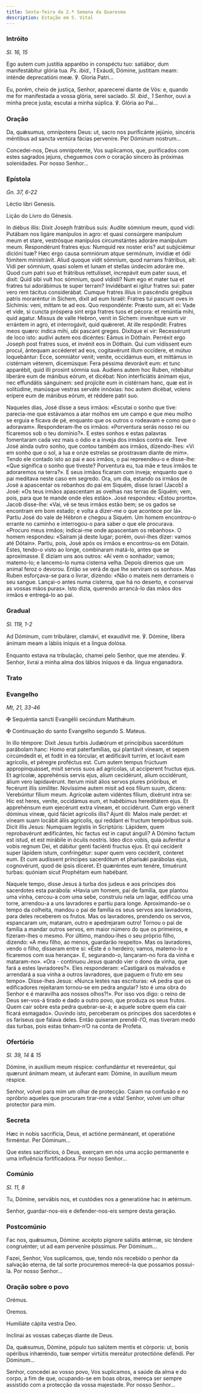 ```yaml
---
title: Sexta-feira da 2.ª Semana da Quaresma
description: Estação em S. Vital
---
```


### Intróito

<em>Sl. 16, 15</em>

<div class="side-by-side not-content">

Ego autem cum justítia apparébo in conspéctu tuo: satiábor, dum manifestábitur glória tua. <em>Ps. ibid., 1</em> Exáudi, Dómine, justitiam meam: inténde deprecatióni meæ. ℣. Gloria Patri...

Eu, porém, cheio de justiça, Senhor, aparecerei diante de Vós: e, quando me for manifestada a vossa glória, serei saciado. <em>Sl. ibid., 1</em> Senhor, ouvi a minha prece justa; escutai a minha súplica. ℣. Glória ao Pai...

</div>

### Oração

<div class="side-by-side not-content">

Da, quǽsumus, omnípotens Deus: ut, sacro nos purificánte jejúnio, sincéris méntibus ad sancta ventúra fácias perveníre. Per Dóminum nostrum...

Concedei-nos, Deus omnipotente, Vos suplicamos, que, purificados com estes sagrados jejuns, cheguemos com o coração sincero às próximas solenidades. Por nosso Senhor...

</div>

### Epístola

<em>Gn. 37, 6-22</em>

<div class="side-by-side not-content">

Léctio libri Genesis.

Lição do Livro do Génesis.

In diébus illis: Dixit Joseph frátribus suis: Audíte sómnium meum, quod vidi: Putábam nos ligáre manípulos in agro: et quasi consúrgere manípulum meum et stare, vestrósque manípulos circumstántes adoráre manípulum meum. Respondérunt fratres ejus: Numquid rex noster eris? aut subjiciémur dicióni tuæ? Hæc ergo causa somniórum atque sermónum, invídiæ et ódii fómitem ministrávit. Aliud quoque vidit sómnium, quod narrans frátribus, ait: Vidi per sómnium, quasi solem et lunam et stellas úndecim adoráre me. Quod cum patri suo et frátribus rettulísset, increpávit eum pater suus, et dixit: Quid sibi vult hoc sómnium, quod vidísti? Num ego et mater tua et fratres tui adorábimus te super terram? Invidébant ei igitur fratres sui: pater vero rem tácitus considerábat. Cumque fratres illíus in pascéndis grégibus patris moraréntur in Sichem, dixit ad eum Israël: Fratres tui pascunt oves in Síchimis: veni, mittam te ad eos. Quo respondénte: Præsto sum, ait ei: Vade et vide, si cuncta próspera sint erga fratres tuos et pécora: et renúntia mihi, quid agatur. Missus de valle Hebron, venit in Sichem: invenítque eum vir errántem in agro, et interrogávit, quid quǽreret. At ille respóndit: Fratres meos quæro: índica mihi, ubi pascant greges. Dixítque ei vir: Recessérunt de loco isto: audívi autem eos dicéntes: Eámus in Dóthain. Perréxit ergo Joseph post fratres suos, et invénit eos in Dóthain. Qui cum vidíssent eum procul, ántequam accéderet ad eos, cogitavérunt illum occídere, et mútuo loquebántur: Ecce, somniátor venit; veníte, occidámus eum, et mittámus in cistérnam véterem, dicemúsque: Fera péssima devorávit eum: et tunc apparébit, quid illi prosint sómnia sua. Audiens autem hoc Ruben, nitebátur liberáre eum de mánibus eórum, et dicébat: Non interficiátis ánimam ejus, nec effundátis sánguinem: sed projícite eum in cistérnam hanc, quæ est in solitúdine, manúsque vestras serváte innóxias: hoc autem dicébat, volens erípere eum de mánibus eórum, et réddere patri suo.

Naqueles dias, José disse a seus irmãos: «Escutai o sonho que tive: parecia-me que estávamos a atar molhos em um campo e que meu molho se erguia e ficava de pé, enquanto que os outros o rodeavam e como que o adoravam». Responderam-lhe os irmãos: «Porventura serás nosso rei ou ficaremos sob o teu domínio?». E estes sonhos e estas palavras fomentaram cada vez mais o ódio e a inveja dos irmãos contra ele. Teve José ainda outro sonho, que contou também aos irmãos, dizendo-lhes: «Vi em sonho que o sol, a lua e onze estrelas se prostravam diante de mim». Tendo ele contado isto ao pai e aos irmãos, o pai repreendeu-o e disse-lhe: «Que significa o sonho que tiveste? Porventura eu, tua mãe e teus irmãos te adoraremos na terra?». E seus irmãos ficaram com inveja; enquanto que o pai meditava neste caso em segredo. Ora, um dia, estando os irmãos de José a apascentar os rebanhos do pai em Siquém, disse Israel (Jacob) a José: «Os teus irmãos apascentam as ovelhas nas terras de Siquém; vem, pois, para que te mande onde eles estão». José respondeu: «Estou pronto». Jacob disse-lhe: «Vai, vê se teus irmãos estão bem; se os gados se encontram em bom estado; e volta a dizer-me o que acontece por lá». Partiu José do vale de Hébron e chegou a Siquém. Um homem encontrou-o errante no caminho e interrogou-o para saber o que ele procurava. «Procuro meus irmãos; indicai-me onde apascentam os rebanhos». O homem respondeu: «Saíram já deste lugar; porém, ouvi-lhes dizer: vamos até Dótain». Partiu, pois, José após os irmãos e encontrou-os em Dótain. Estes, tendo-o visto ao longe, combinaram matá-lo, antes que se aproximasse. E diziam uns aos outros: «Aí vem o sonhador; vamos; matemo-lo; e lancemo-lo numa cisterna velha. Depois diremos que um animal feroz o devorou. Então se verá de que lhe serviram os sonhos». Mas Ruben esforçava-se para o livrar, dizendo: «Não o mateis nem derrameis o seu sangue. Lançai-o antes numa cisterna, que há no deserto, e conservai as vossas mãos puras». Isto dizia, querendo arrancá-lo das mãos dos irmãos e entregá-lo ao pai.

</div>

### Gradual

<em>Sl. 119, 1-2</em>

<div class="side-by-side not-content">

Ad Dóminum, cum tribulárer, clamávi, et exaudívit me. ℣. Dómine, líbera ánimam meam a lábiis iníquis et a lingua dolósa.

Enquanto estava na tribulação, chamei pelo Senhor, que me atendeu. ℣. Senhor, livrai a minha alma dos lábios iníquos e da. língua enganadora.

</div>

### Trato


<LinkCard
  href="/missal/pre-quaresma/quadp3-3#trato"
  title="Trato Quarta-feira de Cinzas"
/>

### Evangelho

<em>Mt, 21, 33-46</em>

<div class="side-by-side not-content">

<span class="cross text-red-500">✠</span> Sequéntia sancti Evangélii secúndum Matthǽum.

<span class="cross text-red-500">✠</span> Continuação do santo Evangelho segundo
S. Mateus.

In illo témpore: Dixit Jesus turbis Judæórum et princípibus sacerdótum parábolam hanc: Homo erat paterfamílias, qui plantávit víneam, et sepem circúmdedit ei, et fodit in ea tórcular, et ædificávit turrim, et locávit eam agrícolis, et péregre proféctus est. Cum autem tempus frúctuum appropinquásset, misit servos suos ad agrícolas, ut accíperent fructus ejus. Et agrícolæ, apprehénsis servis ejus, alium cecidérunt, alium occidérunt, álium vero lapidavérunt. Iterum misit álios servos plures prióribus, et fecérunt illis simíliter. Novíssime autem misit ad eos fílium suum, dicens: Verebúntur fílium meum. Agrícolæ autem vidéntes fílium, dixérunt intra se: Hic est heres, veníte, occidámus eum, et habébimus hereditátem ejus. Et apprehénsum eum ejecérunt extra víneam, et occidérunt. Cum ergo vénerit dóminus víneæ, quid fáciet agrícolis illis? Ajunt illi: Malos male perdet: et víneam suam locábit áliis agrícolis, qui reddant ei fructum tempóribus suis. Dicit illis Jesus: Numquam legístis in Scriptúris: Lápidem, quem reprobavérunt ædificántes, hic factus est in caput ánguli? A Dómino factum est istud, et est mirábile in óculis nostris. Ideo dico vobis, quia auferétur a vobis regnum Dei, et dábitur genti faciénti fructus ejus. Et qui cecíderit super lápidem istum, confringétur: super quem vero cecíderit, cónteret eum. Et cum audíssent príncipes sacerdótum et pharisǽi parábolas ejus, cognovérunt, quod de ipsis díceret. Et quæréntes eum tenére, timuérunt turbas: quóniam sicut Prophétam eum habébant.

Naquele tempo, disse Jesus à turba dos judeus e aos príncipes dos sacerdotes esta parábola: «Havia um homem, pai de família, que plantou uma vinha, cercou-a com uma sebe, construiu nela um lagar, edificou uma torre, arrendou-a a uns lavradores e partiu para longe. Aproximando-se o tempo da colheita, mandou o pai de família os seus servos aos lavradores, para deles receberem os frutos. Mas os lavradores, prendendo os servos, espancaram um, mataram, outro e apedrejaram outro! Tornou o pai de família a mandar outros servos, em maior número do que os primeiros, e fizeram-lhes o mesmo. Por último, mandou-lhes o seu próprio filho, dizendo: «A meu filho, ao menos, guardarão respeito». Mas os lavradores, vendo o filho, disseram entre si: «Este é o herdeiro; vamos, matemo-lo e ficaremos com sua herança». E, segurando-o, lançaram-no fora da vinha e mataram-no». «Ora - continuou Jesus quando vier o dono da vinha, que fará a estes lavradores?». Eles responderam: «Castigará os malvados e arrendará a sua vinha a outros lavradores, que paguem o fruto em seu tempo». Disse-lhes Jesus: «Nunca lestes nas escrituras: «A pedra que os edificadores rejeitaram tornou-se em pedra angular? Isto é uma obra do Senhor e é maravilha aos nossos olhos?!». Por isso vos digo: o reino de Deus ser-vos-á tirado e dado a outro povo, que produza os seus frutos. Quem cair sobre esta pedra quebrar-se-á; e aquele sobre quem ela cair ficará esmagado». Ouvindo isto, perceberam os príncipes dos sacerdotes e os fariseus que falava deles. Então quiseram prendê-l’O, mas tiveram medo das turbas, pois estas tinham-n’O na conta de Profeta.

</div>

### Ofertório

<em>Sl. 39, 14 & 15</em>

<div class="side-by-side not-content">

Dómine, in auxílium meum réspice: confundántur et revereántur, qui quærunt ánímam meam, ut áuferant eam: Dómine, in auxílium meum réspice.

Senhor, volvei para mim um olhar de protecção. Caiam na confusão e no opróbrio aqueles que procuram tirar-me a vida! Senhor, volvei um olhar protector para mim.

</div>

### Secreta

<div class="side-by-side not-content">

Hæc in nobis sacrifícia, Deus, et actióne permáneant, et operatióne firméntur. Per Dóminum...

Que estes sacrifícios, ó Deus, exerçam em nós uma acção permanente e uma influência fortificadora. Por nosso Senhor...

</div>

### Comúnio

<em>Sl. 11, 8</em>

<div class="side-by-side not-content">

Tu, Dómine, servábis nos, et custódies nos a generatióne hac in ætérnum.

Senhor, guardar-nos-eis e defender-nos-eis sempre desta geração.

</div>

### Postcomúnio

<div class="side-by-side not-content">

Fac nos, quǽsumus, Dómine: accépto pígnore salútis ætérnæ, sic téndere congruénter; ut ad eam perveníre póssimus. Per Dóminum...

Fazei, Senhor, Vos suplicamos, que, tendo nós recebido o penhor da salvação eterna, de tal sorte procuremos merecê-la que possamos possuí-la. Por nosso Senhor...

</div>

### Oração sobre o povo

<div class="side-by-side not-content">

<span class="text-red-500 text-center">Orémus.</span>

<span class="text-red-500 text-center">Oremos.</span>

Humiliáte cápita vestra Deo.

Inclinai as vossas cabeças diante de Deus.

Da, quǽsumus, Dómine, pópulo tuo salútem mentis et córporis: ut, bonis opéribus inhæréndo, tuæ semper virtútis mereátur protectióne deféndi. Per Dóminum...

Senhor, concedei ao vosso povo, Vos suplicamos, a saúde da alma e do corpo, a fim de que, ocupando-se em boas obras, mereça ser sempre assistido com a protecção da vossa majestade. Por nosso Senhor...

</div>
